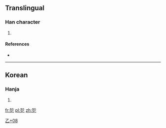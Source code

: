 ==Translingual==

===Han character===
{{Han char|rn=5|rad=乙|as=08|sn=9|four=|canj=卜卜弓 (YYN)|ids=⿱[[於]][[乙]]}}

# {{defn|Han|sort=乙08}}

====References====
* {{Han ref|kx=0084.241|dj=0171.330|hdz=10056.051|uh=4E7B|ud=20091}}

----

==Korean==

===Hanja===
{{ko-hanja|hangeul=[[얼]]|rv=eol|mr=ŏl|y=el}}

# {{defn|lang=ko|sort=乙08}}

[[Category:Korean-only CJKV Characters|乙+08]]

[[fr:乻]]
[[pl:乻]]
[[zh:乻]]